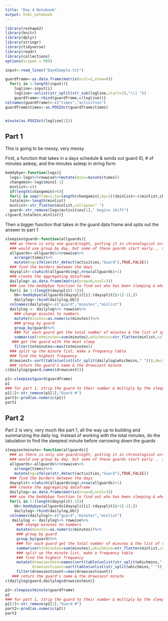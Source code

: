 ```yaml
---
title: "Day 4 Notebook"
output: html_notebook
---
```


```r
library(reshape2)
library(knitr)
library(dplyr)
library(stringr)
library(tidyverse)
library(readr)
library(collections)
options(scipen = 999)
```

```r
input<-read_lines("Day4Sample.txt")
```

```r
guardframe<-as.data.frame(matrix(ncol=2,nrow=0))
  for(i in 1:length(input)){
    logline<-input[i]
    logline<-unlist(str_split(str_sub(logline,start=2),"\\] "))
    guardframe<-rbind(guardframe,c(logline))}
colnames(guardframe)<-c("times","activities")
guardframe$times<-as.POSIXct(guardframe$times)



```


```r
minute(as.POSIXct(logline[1]))
```

## Part 1

This is going to be messy, very messy

First, a function that takes in a days schedule & sends out guard ID, # of minutes asleep, and the minutes asleep in string form
```r
beddybye<-function(logs){
  logs<-logs%>%rowwise%>%mutate(mins=minute(times))
  changemin<-logs$mins[-1]
  minlist<-c()
  if(length(changemin)>0){
  for(i in seq(from=1,to=length(changemin),by=2)){minlist<-c(minlist,changemin[i]:(changemin[i+1]-1))}}
  totalmin<-length(minlist)
  minlist<-str_flatten(minlist,collapse=" ")
  guard<-str_remove(logs$activities[1]," begins shift")
c(guard,totalmin,minlist)}
```

Then a bigger function that takes in the guard data frame and spits out the answer to part 1

```r
sleepiestguard<-function(allguards){
  ### as there is only one guard/night, putting it in chronological order will split the guards into chunks
  ### would use group by day, but some of these guards start early... stupid guards
  allguards<-allguards%>%rowwise%>%
    arrange(times)%>%
    mutate(ng=ifelse(str_detect(activities,"Guard"),TRUE,FALSE))
  ### find the borders between the days
  daysplit<-c(which(allguards$ng),nrow(allguards)+1)
  ### create the aggregating dataframe
  dailylog<-as.data.frame(matrix(nrow=0,ncol=3))
  ### use the beddybye function to find out who has been sleeping & when
  for(i in 1:(length(daysplit)-1)){
    bb<-beddybye(allguards[daysplit[i]:(daysplit[i+1]-1),])
    dailylog<-rbind(dailylog,bb)}
  colnames(dailylog)<-c("guard","minutes","minlist")
  dailylog <- dailylog%>% rowwise%>%
    ### change minutes to numbers
    mutate(minutes=as.numeric(minutes))%>%
    ### group by guard
    group_by(guard)%>%
    ### for each guard get the total number of minutes & the list of specific minutes
    summarise(totminutes=sum(minutes),whichmins=str_flatten(minlist,collapse=" "))%>% ungroup %>% 
   ### get the guard with the most sleep
    filter(totminutes==max(totminutes))
  ### split up the minute list, make a frequency table
  ### find the highest frequency
  drowsiest<-sort(table(unlist(str_split(dailylog$whichmins," "))),decreasing=TRUE)[1]
  ### return the guard's name & the drowsiest minute
c(dailylog$guard,names(drowsiest))}
```

```r
p1<-sleepiestguard(guardframe)
p1
### for part 1, strip the guard to their number & multiply by the sleepiest minute
p1[1]<-str_remove(p1[1],"Guard #")
part1<-prod(as.numeric(p1))
part1
```

## Part 2
Part 2 is very, very much like part 1, all the way up to building and summarizing the daily log.
Instead of working with the total minutes, do the tabulation to find the sleepiest minute before narrowing down the guards

```r
sleepiestminute<-function(allguards){
  ### as there is only one guard/night, putting it in chronological order will split the guards into chunks
  ### would use group by day, but some of these guards start early... stupid guards
  allguards<-allguards%>%rowwise%>%
    arrange(times)%>%
    mutate(ng=ifelse(str_detect(activities,"Guard"),TRUE,FALSE))
  ### find the borders between the days
  daysplit<-c(which(allguards$ng),nrow(allguards)+1)
  ### create the aggregating dataframe
  dailylog<-as.data.frame(matrix(nrow=0,ncol=3))
  ### use the beddybye function to find out who has been sleeping & when
  for(i in 1:(length(daysplit)-1)){
    bb<-beddybye(allguards[daysplit[i]:(daysplit[i+1]-1),])
    dailylog<-rbind(dailylog,bb)}
  colnames(dailylog)<-c("guard","minutes","minlist")
   dailylog <- dailylog%>% rowwise%>%
     ### change minutes to numbers
     mutate(minutes=as.numeric(minutes))%>%
     ### group by guard
     group_by(guard)%>%
     ### for each guard get the total number of minutes & the list of specific minutes
     summarise(totminutes=sum(minutes),whichmins=str_flatten(minlist,collapse=" "))%>% ungroup %>% rowwise%>%
     ### split up the minute list, make a frequency table
     ### find the highest frequency
     mutate(drowsiestmin=names(sort(table(unlist(str_split(whichmins," "))),decreasing=TRUE)[1]),
            drowsiestcount=sort(table(unlist(str_split(whichmins," "))),decreasing=TRUE)[1])%>%ungroup%>%
     filter(drowsiestcount==max(drowsiestcount))
   ### return the guard's name & the drowsiest minute
c(dailylog$guard,dailylog$drowsiestmin)}
```


```r
p2<-sleepiestminute(guardframe)
p2
### for part 1, strip the guard to their number & multiply by the sleepiest minute
p2[1]<-str_remove(p2[1],"Guard #")
part2<-prod(as.numeric(p2))
part2
```

